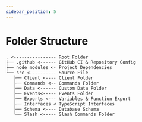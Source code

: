 ```yaml
---
sidebar_position: 5
---
```


# Folder Structure

```
. <---------------- Root Folder
├── .github <------ GitHub CI & Repository Config
├── node_modules <- Project Dependencies
└── src <---------- Source File
   ├── Client <---- Client Folder
   ├── Commands <-- Commands Folder
   ├── Data <------ Custom Data Folder
   ├── Events<----- Events Folder
   ├── Exports <--- Variables & Function Export
   ├── Interfaces < TypeScript Interfaces
   ├── Schema <---- Database Schema
   └── Slash <----- Slash Commands Folder
```
